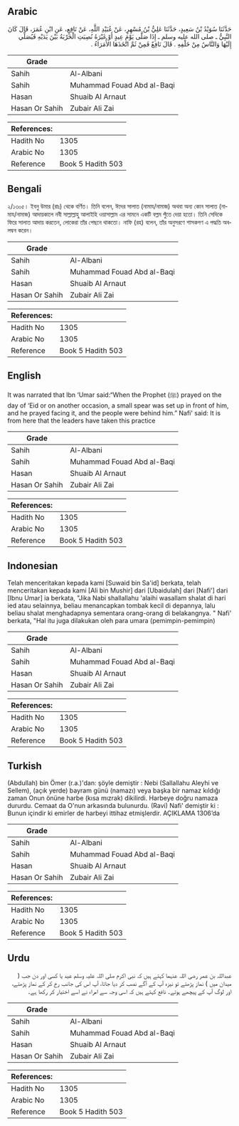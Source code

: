 ## Arabic


<div dir="rtl" lang="ar" style={{fontSize:'larger',backgroundColor:'#f8f9fa',padding:20}}>
حَدَّثَنَا سُوَيْدُ بْنُ سَعِيدٍ، حَدَّثَنَا عَلِيُّ بْنُ مُسْهِرٍ، عَنْ عُبَيْدِ اللَّهِ، عَنْ نَافِعٍ، عَنِ ابْنِ عُمَرَ، قَالَ كَانَ النَّبِيُّ ـ صلى الله عليه وسلم ـ إِذَا صَلَّى يَوْمَ عِيدٍ أَوْ غَيْرَهُ نُصِبَتِ الْحَرْبَةُ بَيْنَ يَدَيْهِ فَيُصَلِّي إِلَيْهَا وَالنَّاسُ مِنْ خَلْفِهِ ‏.‏ قَالَ نَافِعٌ فَمِنْ ثَمَّ اتَّخَذَهَا الأُمَرَاءُ ‏.‏
</div>
<div style={{backgroundColor:'#f8f9fa',padding:20, marginBottom: 10}}><table> <thead> <tr> <th>Grade</th> <th></th> </tr> </thead> <tbody> <tr><td>Sahih</td><td>Al-Albani</td></tr><tr><td>Sahih</td><td>Muhammad Fouad Abd al-Baqi</td></tr><tr><td>Hasan</td><td>Shuaib Al Arnaut</td></tr><tr><td>Hasan Or Sahih</td><td>Zubair Ali Zai</td></tr></tbody></table><table> <thead> <tr> <th>References:</th> <th></th> </tr> </thead> <tbody><tr><td>Hadith No</td><td>1305</td></tr><tr><td>Arabic No</td><td>1305</td></tr><tr><td>Reference</td><td>Book 5 Hadith 503</td></tr></tbody></table></div>

## Bengali


<div dir="ltr" lang="bn" style={{fontSize:'larger',backgroundColor:'#f8f9fa',padding:20}}>
২/১৩০৫। ইবনু উমার (রাঃ) থেকে বর্ণিত। তিনি বলেন, ঈদের সালাত (নামায/নামাজ) অথবা অন্য কোন সালাত (নামায/নামাজ) আদায়কালে নবী সাল্লাল্লাহু আলাইহি ওয়াসাল্লাম এর সামনে একটি বল্লম পুঁতে দেয়া হতো। তিনি সেদিকে ফিরে সালাত আদায় করতেন, লোকেরা তাঁর পেছনে থাকতো। নাফি (রহ) বলেন, তাঁর অনুসরণে শাসকগণ এ পদ্ধতি অবলম্বন করেন।
</div>
<div style={{backgroundColor:'#f8f9fa',padding:20, marginBottom: 10}}><table> <thead> <tr> <th>Grade</th> <th></th> </tr> </thead> <tbody> <tr><td>Sahih</td><td>Al-Albani</td></tr><tr><td>Sahih</td><td>Muhammad Fouad Abd al-Baqi</td></tr><tr><td>Hasan</td><td>Shuaib Al Arnaut</td></tr><tr><td>Hasan Or Sahih</td><td>Zubair Ali Zai</td></tr></tbody></table><table> <thead> <tr> <th>References:</th> <th></th> </tr> </thead> <tbody><tr><td>Hadith No</td><td>1305</td></tr><tr><td>Arabic No</td><td>1305</td></tr><tr><td>Reference</td><td>Book 5 Hadith 503</td></tr></tbody></table></div>

## English


<div dir="ltr" lang="en" style={{fontSize:'larger',backgroundColor:'#f8f9fa',padding:20}}>
It was narrated that Ibn ‘Umar said:“When the Prophet (ﷺ) prayed on the day of ‘Eid or on another occasion, a small spear was set up in front of him, and he prayed facing it, and the people were behind him.” Nafi' said: It is from here that the leaders have taken this practice
</div>
<div style={{backgroundColor:'#f8f9fa',padding:20, marginBottom: 10}}><table> <thead> <tr> <th>Grade</th> <th></th> </tr> </thead> <tbody> <tr><td>Sahih</td><td>Al-Albani</td></tr><tr><td>Sahih</td><td>Muhammad Fouad Abd al-Baqi</td></tr><tr><td>Hasan</td><td>Shuaib Al Arnaut</td></tr><tr><td>Hasan Or Sahih</td><td>Zubair Ali Zai</td></tr></tbody></table><table> <thead> <tr> <th>References:</th> <th></th> </tr> </thead> <tbody><tr><td>Hadith No</td><td>1305</td></tr><tr><td>Arabic No</td><td>1305</td></tr><tr><td>Reference</td><td>Book 5 Hadith 503</td></tr></tbody></table></div>

## Indonesian


<div dir="ltr" lang="id" style={{fontSize:'larger',backgroundColor:'#f8f9fa',padding:20}}>
Telah menceritakan kepada kami [Suwaid bin Sa'id] berkata, telah menceritakan kepada kami [Ali bin Mushir] dari [Ubaidulah] dari [Nafi'] dari [Ibnu Umar] ia berkata, "Jika Nabi shallallahu 'alaihi wasallam shalat di hari ied atau selainnya, beliau menancapkan tombak kecil di depannya, lalu beliau shalat menghadapnya sementara orang-orang di belakangnya. " Nafi' berkata, "Hal itu juga dilakukan oleh para umara (pemimpin-pemimpin)
</div>
<div style={{backgroundColor:'#f8f9fa',padding:20, marginBottom: 10}}><table> <thead> <tr> <th>Grade</th> <th></th> </tr> </thead> <tbody> <tr><td>Sahih</td><td>Al-Albani</td></tr><tr><td>Sahih</td><td>Muhammad Fouad Abd al-Baqi</td></tr><tr><td>Hasan</td><td>Shuaib Al Arnaut</td></tr><tr><td>Hasan Or Sahih</td><td>Zubair Ali Zai</td></tr></tbody></table><table> <thead> <tr> <th>References:</th> <th></th> </tr> </thead> <tbody><tr><td>Hadith No</td><td>1305</td></tr><tr><td>Arabic No</td><td>1305</td></tr><tr><td>Reference</td><td>Book 5 Hadith 503</td></tr></tbody></table></div>

## Turkish


<div dir="ltr" lang="tr" style={{fontSize:'larger',backgroundColor:'#f8f9fa',padding:20}}>
(Abdullah) bin Ömer (r.a.)'dan: şöyle demiştir : Nebi (Sallallahu Aleyhi ve Sellem), (açık yerde) bayram günü (namazı) veya başka bir namaz kıldığı zaman Onun önüne harbe (kısa mızrak) dikilirdi. Harbeye doğru namaza dururdu. Cemaat da O'nun arkasında bulunurdu. (Ravi) Nafi' demiştir ki : Bunun içindir ki emirler de harbeyi ittihaz etmişlerdir. AÇIKLAMA 1306’da
</div>
<div style={{backgroundColor:'#f8f9fa',padding:20, marginBottom: 10}}><table> <thead> <tr> <th>Grade</th> <th></th> </tr> </thead> <tbody> <tr><td>Sahih</td><td>Al-Albani</td></tr><tr><td>Sahih</td><td>Muhammad Fouad Abd al-Baqi</td></tr><tr><td>Hasan</td><td>Shuaib Al Arnaut</td></tr><tr><td>Hasan Or Sahih</td><td>Zubair Ali Zai</td></tr></tbody></table><table> <thead> <tr> <th>References:</th> <th></th> </tr> </thead> <tbody><tr><td>Hadith No</td><td>1305</td></tr><tr><td>Arabic No</td><td>1305</td></tr><tr><td>Reference</td><td>Book 5 Hadith 503</td></tr></tbody></table></div>

## Urdu


<div dir="rtl" lang="ur" style={{fontSize:'larger',backgroundColor:'#f8f9fa',padding:20}}>
عبداللہ بن عمر رضی اللہ عنہما کہتے ہیں کہ نبی اکرم صلی اللہ علیہ وسلم عید یا کسی اور دن جب ( میدان میں ) نماز پڑھتے تو نیزہ آپ کے آگے نصب کر دیا جاتا، آپ اس کی جانب رخ کر کے نماز پڑھتے، اور لوگ آپ کے پیچھے ہوتے۔ نافع کہتے ہیں کہ اسی وجہ سے امراء نے اسے اختیار کر رکھا ہے۔
</div>
<div style={{backgroundColor:'#f8f9fa',padding:20, marginBottom: 10}}><table> <thead> <tr> <th>Grade</th> <th></th> </tr> </thead> <tbody> <tr><td>Sahih</td><td>Al-Albani</td></tr><tr><td>Sahih</td><td>Muhammad Fouad Abd al-Baqi</td></tr><tr><td>Hasan</td><td>Shuaib Al Arnaut</td></tr><tr><td>Hasan Or Sahih</td><td>Zubair Ali Zai</td></tr></tbody></table><table> <thead> <tr> <th>References:</th> <th></th> </tr> </thead> <tbody><tr><td>Hadith No</td><td>1305</td></tr><tr><td>Arabic No</td><td>1305</td></tr><tr><td>Reference</td><td>Book 5 Hadith 503</td></tr></tbody></table></div>